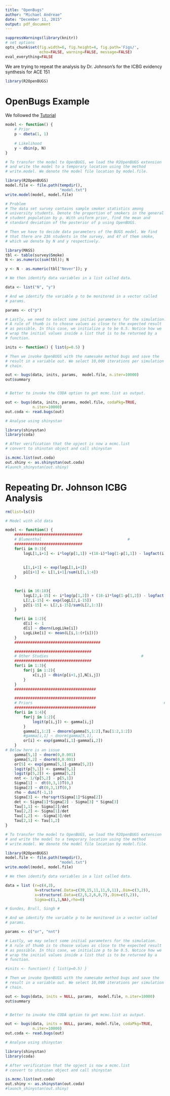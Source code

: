 ```yaml
---
title: "OpenBugs"
author: "Michael Andreae"
date: "December 11, 2015"
output: pdf_document
---
```


```r
suppressWarnings(library(knitr))
# set options
opts_chunk$set(fig.width=6, fig.height=4, fig.path='Figs/',
               echo=FALSE, warning=FALSE, message=FALSE)
eval_everything=FALSE
```


We are trying to repeat the analysis by Dr. Johnson's for the ICBG evidency synthesis for ACE 151

```r
library(R2OpenBUGS)
```

# OpenBugs Example

We followed the [Tutorial](<http://www.r-tutor.com/bayesian-statistics/openbugs)

```r

model <- function() { 
    # Prior 
    p ~ dbeta(1, 1) 
 
    # Likelihood 
    y ~ dbin(p, N) 
}

# To transfer the model to OpenBUGS, we load the R2OpenBUGS extension
# and write the model to a temporary location using the method
# write.model. We denote the model file location by model.file.

library(R2OpenBUGS) 
model.file <- file.path(tempdir(), 
                        "model.txt") 
write.model(model, model.file)

# Problem
# The data set survey contains sample smoker statistics among
# university students. Denote the proportion of smokers in the general
# student population by p. With uniform prior, find the mean and
# standard deviation of the posterior of p using OpenBUGS.

# Then we have to decide data parameters of the BUGS model. We find
# that there are 236 students in the survey, and 47 of them smoke,
# which we denote by N and y respectively.

library(MASS) 
tbl <- table(survey$Smoke) 
N <- as.numeric(sum(tbl)); N 

y <- N - as.numeric(tbl["Never"]); y 

# We then identify data variables in a list called data.

data <- list("N", "y")

# And we identify the variable p to be monitored in a vector called
# params.

params <- c("p")

# Lastly, we need to select some initial parameters for the simulation.
# A rule of thumb is to choose values as close to the expected result
# as possible. In this case, we initialize p to be 0.5. Notice how we
# wrap the initial values inside a list that is to be returned by a
# function.

inits <- function() { list(p=0.5) }

# Then we invoke OpenBUGS with the namesake method bugs and save the
# result in a variable out. We select 10,000 iterations per simulation
# chain.

out <- bugs(data, inits, params,  model.file, n.iter=10000)
out$summary


# Better to invoke the CODA option to get mcmc.list as output.

out <- bugs(data, inits, params, model.file, codaPkg=TRUE,
            n.iter=10000) 
out.coda <- read.bugs(out) 

# Analyse using shinystan

library(shinystan)
library(coda)

# After verification that the opject is now a mcmc.list
# convert to shinstan object and call shinystan

is.mcmc.list(out.coda)
out.shiny <- as.shinystan(out.coda)
#launch_shinystan(out.shiny)
```

# Repeating Dr. Johnson ICBG Analysis

```r

rm(list=ls())

# Model with old data

model <- function() { 
	##############################
	# Blumenthal                                      #
	##############################
	for(i in 0:3){
		logL[1,i+1] <- i*log(p[1,1]) +(18-i)*log(1-p[1,1]) - logfact(i) - logfact(18-i) + logfact(18)
		
			
		L[1,i+1] <- exp(logL[1,i+1]) 
		p1[i+1] <- L[1,i+1]/sum(L[1,1:4])
	}
  

	for(i in 16:18){
		logL[2,i-15] <- i*log(p[1,2]) + (18-i)*log(1-p[1,2]) - logfact(i) - logfact(18-i)+logfact(18)
		L[2,i-15] <- exp(logL[2,i-15])
		p2[i-15] <- L[2,i-15]/sum(L[2,1:3]) 
	}

	for(i in 1:2){
		d[i] <- 1
		d[i] ~ dbern(LogLike[i])
		LogLike[i] <- mean(L[i,1:(r[i])])
	}
	######################################

	##################################
	# Other Studies                                         #
	##################################
	for(i in 1:3){
		for(j in 1:2){
			x[i,j] ~ dbin(p[i+1,j],N[i,j])
		}
	}
	####################################

	####################################
	# Priors                                                          #
	####################################
	for(i in 1:4){
		for(j in 1:2){
			logit(p[i,j]) <- gamma[i,j]
		}
		gamma[i,1:2] ~ dmnorm(gamma[5,1:2],Tau[1:2,1:2])
		#gamma[i,1] ~ dnorm(gamma[5,1],
		or[i] <- exp(gamma[i,1]-gamma[i,2])
	}
# Below here is an issue
	gamma[5,1] ~ dnorm(0,0.001)
	gamma[5,2] ~ dnorm(0,0.001)
	or[5] <- exp(gamma[5,1]-gamma[5,2])
	logit(p[5,1]) <- gamma[5,1]
	logit(p[5,2]) <- gamma[5,2]
	nnt <- 1/(p[5,2] - p[5,1])
	Sigma[1] ~  dt(0,3,1)T(0,)
	Sigma[2] ~ dt(0,3,1)T(0,)
	rho ~ dunif(-1,1)
	Sigma[3] <- rho*sqrt(Sigma[1]*Sigma[2])
	det <- Sigma[1]*Sigma[2] - Sigma[3] * Sigma[3]
	Tau[1,1] <- Sigma[2]/det
	Tau[2,2] <- Sigma[1]/det
	Tau[1,2] <- -Sigma[3]/det
	Tau[2,1] <- Tau[1,2]
}

# To transfer the model to OpenBUGS, we load the R2OpenBUGS extension
# and write the model to a temporary location using the method
# write.model. We denote the model file location by model.file.

library(R2OpenBUGS) 
model.file <- file.path(tempdir(), 
                        "model.txt") 
write.model(model, model.file)

# We then identify data variables in a list called data.

data = list (r=c(4,3),
             N=structure(.Data=c(30,15,11,11,9,11),.Dim=c(3,2)),
             x=structure(.Data=c(2,5,2,6,0,7),.Dim=c(3,2)),
             Sigma=c(1,1,NA),rho=0)

# Gundes, Brull, Singh #

# And we identify the variable p to be monitored in a vector called
# params.

params <- c("or", "nnt")

# Lastly, we may select some initial parameters for the simulation.
# A rule of thumb is to choose values as close to the expected result
# as possible. In this case, we initialize p to be 0.5. Notice how we
# wrap the initial values inside a list that is to be returned by a
# function.

#inits <- function() { list(p=0.5) }

# Then we invoke OpenBUGS with the namesake method bugs and save the
# result in a variable out. We select 10,000 iterations per simulation
# chain.

out <- bugs(data, inits = NULL, params,  model.file, n.iter=10000)
out$summary


# Better to invoke the CODA option to get mcmc.list as output.

out <- bugs(data, inits = NULL, params, model.file, codaPkg=TRUE,
            n.iter=10000) 
out.coda <- read.bugs(out) 

# Analyse using shinystan

library(shinystan)
library(coda)

# After verification that the opject is now a mcmc.list
# convert to shinstan object and call shinystan

is.mcmc.list(out.coda)
out.shiny <- as.shinystan(out.coda)
#launch_shinystan(out.shiny)
```
